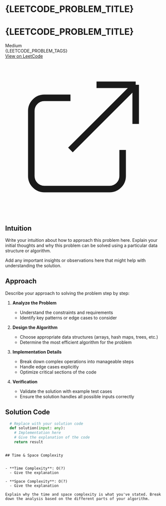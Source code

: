 # {LEETCODE_PROBLEM_TITLE}

<div className="p-4 my-6 border rounded-lg shadow-md bg-white dark:bg-gray-800 border-gray-200 dark:border-gray-700">
  <div className="flex justify-between items-center mb-2">
    <h1 className="text-2xl font-bold">{LEETCODE_PROBLEM_TITLE}</h1>
    <span className="px-2 py-1 text-xs font-medium rounded-full bg-yellow-100 text-yellow-800 dark:bg-yellow-900 dark:text-yellow-200">Medium</span>
  </div>
  <div className="mb-4 text-gray-600 dark:text-gray-300">
    {LEETCODE_PROBLEM_TAGS}
  </div>
  <a 
    href={LEETCODE_PROBLEM_URL} 
    target="_blank" 
    rel="noopener noreferrer"
    className="inline-flex items-center px-4 py-2 text-sm font-medium text-white bg-blue-600 rounded-lg hover:bg-blue-700 focus:ring-4 focus:outline-none focus:ring-blue-300 dark:bg-blue-500 dark:hover:bg-blue-600 dark:focus:ring-blue-700"
  >
    View on LeetCode
    <svg className="w-4 h-4 ml-2" fill="none" stroke="currentColor" viewBox="0 0 24 24" xmlns="http://www.w3.org/2000/svg">
      <path strokeLinecap="round" strokeLinejoin="round" strokeWidth="2" d="M10 6H6a2 2 0 00-2 2v10a2 2 0 002 2h10a2 2 0 002-2v-4M14 4h6m0 0v6m0-6L10 14"></path>
    </svg>
  </a>
</div>

## Intuition

Write your intuition about how to approach this problem here. Explain your initial thoughts and why this problem can be solved using a particular data structure or algorithm.

Add any important insights or observations here that might help with understanding the solution.

## Approach

Describe your approach to solving the problem step by step:

1. **Analyze the Problem**
   - Understand the constraints and requirements
   - Identify key patterns or edge cases to consider

2. **Design the Algorithm**
   - Choose appropriate data structures (arrays, hash maps, trees, etc.)
   - Determine the most efficient algorithm for the problem

3. **Implementation Details**
   - Break down complex operations into manageable steps
   - Handle edge cases explicitly
   - Optimize critical sections of the code

4. **Verification**
   - Validate the solution with example test cases
   - Ensure the solution handles all possible inputs correctly

## Solution Code

```python
  # Replace with your solution code
  def solution(input: any):
    # Implementation here
    # Give the explanation of the code
    return result
  ```
```

## Time & Space Complexity


- **Time Complexity**: O(?)
  - Give the explanation

- **Space Complexity**: O(?)
  - Give the explanation

Explain why the time and space complexity is what you've stated. Break down the analysis based on the different parts of your algorithm.